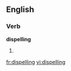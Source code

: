 ==English==

===Verb===
'''dispelling'''

# {{present participle of|[[dispel]]}}

[[fr:dispelling]]
[[vi:dispelling]]